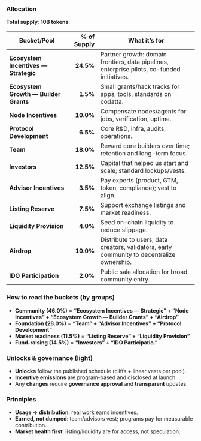 

### Allocation

<Card title="Tokenomics allocation" img="/diagrams/tokenomics-allocation.png">
</Card>

**Total supply**: **10B tokens**:

| Bucket/Pool                           | % of Supply | What it’s for                                                                               |
| ------------------------------------- | ----------: | ------------------------------------------------------------------------------------------- |
| **Ecosystem Incentives — Strategic**  |   **24.5%** | Partner growth: domain frontiers, data pipelines, enterprise pilots, co-funded initiatives. |
| **Ecosystem Growth — Builder Grants** |    **1.5%** | Small grants/hack tracks for apps, tools, standards on codatta.                             |
| **Node Incentives**                   |   **10.0%** | Compensate nodes/agents for jobs, verification, uptime.                                     |
| **Protocol Development**              |    **6.5%** | Core R&D, infra, audits, operations.                                                        |
| **Team**                              |   **18.0%** | Reward core builders over time; retention and long-term focus.                              |
| **Investors**                         |   **12.5%** | Capital that helped us start and scale; standard lockups/vests.                             |
| **Advisor Incentives**                |    **3.5%** | Pay experts (product, GTM, token, compliance); vest to align.                               |
| **Listing Reserve**                   |    **7.5%** | Support exchange listings and market readiness.                                             |
| **Liquidity Provision**               |    **4.0%** | Seed on-chain liquidity to reduce slippage.                                                 |
| **Airdrop**                           |   **10.0%** | Distribute to users, data creators, validators, early community to decentralize ownership.  |
| **IDO Participation**                 |    **2.0%** | Public sale allocation for broad community entry.                                           |


### How to read the buckets (by groups)

* **Community (46.0%)** = **“Ecosystem Incentives — Strategic” + “Node Incentives” + “Ecosystem Growth — Builder Grants” + “Airdrop”**
* **Foundation (28.0%)** = **“Team” + “Advisor Incentives” + “Protocol Development”**
* **Market readiness (11.5%)** = **“Listing Reserve” + “Liquidity Provision”**
* **Fund-raising (14.5%)** = **“Investors” + “IDO Participatio.”** 

### Unlocks & governance (light)
<Card title="Tokenomics vesting" img="/diagrams/tokenomics-allocation.png">
</Card>

* **Unlocks** follow the published schedule (cliffs + linear vests per pool).
* **Incentive emissions** are program-based and disclosed at launch.
* Any **changes** require **governance approval** and **transparent** updates.

### Principles
* **Usage → distribution**: real work earns incentives.
* **Earned, not dumped**: team/advisors vest; programs pay for measurable contribution.
* **Market health first**: listing/liquidity are for access, not speculation.
